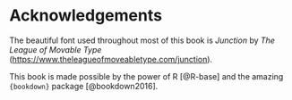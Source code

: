 # Acknowledgements {.unnumbered}

The beautiful font used throughout most of this book is *Junction* by *The League of
Movable Type* (<https://www.theleagueofmoveabletype.com/junction>).

This book is made possible by the power of R [@R-base] and the amazing `{bookdown}`
package [@bookdown2016].
